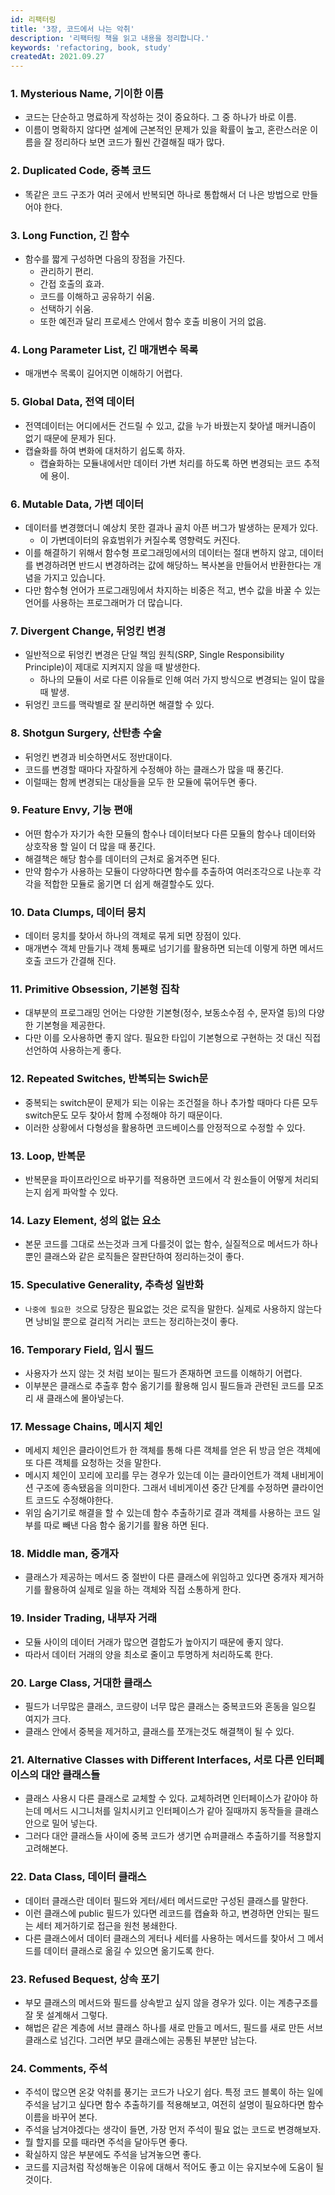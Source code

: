 ```yaml
---
id: 리팩터링
title: '3장, 코드에서 나는 악취'
description: '리팩터링 책을 읽고 내용을 정리합니다.'
keywords: 'refactoring, book, study'
createdAt: 2021.09.27
---
```


### 1. Mysterious Name, 기이한 이름

- 코드는 단순하고 명료하게 작성하는 것이 중요하다. 그 중 하나가 바로 이름.
- 이름이 명확하지 않다면 설계에 근본적인 문제가 있을 확률이 높고, 혼란스러운 이름을 잘 정리하다 보면 코드가 훨씬 간결해질 때가 많다.

### 2. Duplicated Code, 중복 코드

- 똑같은 코드 구조가 여러 곳에서 반복되면 하나로 통합해서 더 나은 방법으로 만들어야 한다.

### 3. Long Function, 긴 함수

- 함수를 짧게 구성하면 다음의 장점을 가진다.
  - 관리하기 편리.
  - 간접 호출의 효과.
  - 코드를 이해하고 공유하기 쉬움.
  - 선택하기 쉬움.
  - 또한 예전과 달리 프로세스 안에서 함수 호출 비용이 거의 없음.

### 4. Long Parameter List, 긴 매개변수 목록

- 매개변수 목록이 길어지면 이해하기 어렵다.

### 5. Global Data, 전역 데이터

- 전역데이터는 어디에서든 건드릴 수 있고, 값을 누가 바꿨는지 찾아낼 매커니즘이 없기 때문에 문제가 된다.
- 캡슐화를 하여 변화에 대처하기 쉽도록 하자.
  - 캡슐화하는 모듈내에서만 데이터 가변 처리를 하도록 하면 변경되는 코드 추적에 용이.

### 6. Mutable Data, 가변 데이터

- 데이터를 변경했더니 예상치 못한 결과나 골치 아픈 버그가 발생하는 문제가 있다.
  - 이 가변데이터의 유효범위가 커질수록 영향력도 커진다.
- 이를 해결하기 위해서 함수형 프로그래밍에서의 데이터는 절대 변하지 않고, 데이터를 변경하려면 반드시 변경하려는 값에 해당하느 복사본을 만들어서 반환한다는 개념을 가지고 있습니다.
- 다만 함수형 언어가 프로그래밍에서 차지하는 비중은 적고, 변수 값을 바꿀 수 있는 언어를 사용하는 프로그래머가 더 많습니다.

### 7. Divergent Change, 뒤엉킨 변경

- 일반적으로 뒤엉킨 변경은 단일 책임 원칙(SRP, Single Responsibility Principle)이 제대로 지켜지지 않을 때 발생한다.
  - 하나의 모듈이 서로 다른 이유들로 인해 여러 가지 방식으로 변경되는 일이 많을 때 발생.
- 뒤엉킨 코드를 맥락별로 잘 분리하면 해결할 수 있다.

### 8. Shotgun Surgery, 산탄총 수술

- 뒤엉킨 변경과 비슷하면서도 정반대이다.
- 코드를 변경할 때마다 자잘하게 수정해야 하는 클래스가 많을 때 풍긴다.
- 이럴때는 함께 변경되는 대상들을 모두 한 모듈에 묶어두면 좋다.

### 9. Feature Envy, 기능 편애

- 어떤 함수가 자기가 속한 모듈의 함수나 데이터보다 다른 모듈의 함수나 데이터와 상호작용 할 일이 더 많을 때 풍긴다.
- 해결책은 해당 함수를 데이터의 근처로 옮겨주면 된다.
- 만약 함수가 사용하는 모듈이 다양하다면 함수를 추출하여 여러조각으로 나눈후 각각을 적합한 모듈로 옮기면 더 쉽게 해결할수도 있다.

### 10. Data Clumps, 데이터 뭉치

- 데이터 뭉치를 찾아서 하나의 객체로 묶게 되면 장점이 있다.
- 매개변수 객체 만들기나 객체 통째로 넘기기를 활용하면 되는데 이렇게 하면 메서드 호출 코드가 간결해 진다.

### 11. Primitive Obsession, 기본형 집착

- 대부분의 프로그래밍 언어는 다양한 기본형(정수, 보동소수점 수, 문자열 등)의 다양한 기본형을 제공한다.
- 다만 이를 오사용하면 좋지 않다. 필요한 타입이 기본형으로 구현하는 것 대신 직접 선언하여 사용하는게 좋다.

### 12. Repeated Switches, 반복되는 Swich문

- 중복되는 switch문이 문제가 되는 이유는 조건절을 하나 추가할 때마다 다른 모두 switch문도 모두 찾아서 함께 수정해야 하기 때문이다.
- 이러한 상황에서 다형성을 활용하면 코드베이스를 안정적으로 수정할 수 있다.

### 13. Loop, 반복문

- 반복문을 파이프라인으로 바꾸기를 적용하면 코드에서 각 원소들이 어떻게 처리되는지 쉽게 파악할 수 있다.

### 14. Lazy Element, 성의 없는 요소

- 본문 코드를 그대로 쓰는것과 크게 다를것이 없는 함수, 실질적으로 메서드가 하나뿐인 클래스와 같은 로직들은 잘판단하여 정리하는것이 좋다.

### 15. Speculative Generality, 추측성 일반화

- `나중에 필요한 것`으로 당장은 필요없는 것은 로직을 말한다. 실제로 사용하지 않는다면 낭비일 뿐으로 걸리적 거리는 코드는 정리하는것이 좋다.

### 16. Temporary Field, 임시 필드

- 사용자가 쓰지 않는 것 처럼 보이는 필드가 존재하면 코드를 이해하기 어렵다.
- 이부분은 클래스로 추출후 함수 옮기기를 활용해 임시 필드들과 관련된 코드를 모조리 새 클래스에 몰아넣는다.

### 17. Message Chains, 메시지 체인

- 메세지 체인은 클라이언트가 한 객체를 통해 다른 객체를 얻은 뒤 방금 얻은 객체에 또 다른 객체를 요청하는 것을 말한다.
- 메시지 체인이 꼬리에 꼬리를 무는 경우가 있는데 이는 클라이언트가 객체 내비게이션 구조에 종속됐음을 의미한다. 그래서 네비게이션 중간 단계를 수정하면 클라이언트 코드도 수정해야한다.
- 위임 숨기기로 해결을 할 수 있는데 함수 추출하기로 결과 객체를 사용하는 코드 일부를 따로 빼낸 다음 함수 옮기기를 활용 하면 된다.

### 18. Middle man, 중개자

- 클래스가 제공하는 메서드 중 절반이 다른 클래스에 위임하고 있다면 중개자 제거하기를 활용하여 실제로 일을 하는 객체와 직접 소통하게 한다.

### 19. Insider Trading, 내부자 거래

- 모듈 사이의 데이터 거래가 많으면 결합도가 높아지기 때문에 좋지 않다.
- 따라서 데이터 거래의 양을 최소로 줄이고 투명하게 처리하도록 한다.

### 20. Large Class, 거대한 클래스

- 필드가 너무많은 클래스, 코드량이 너무 많은 클래스는 중복코드와 혼동을 일으킬 여지가 크다.
- 클래스 안에서 중복을 제거하고, 클래스를 쪼개는것도 해결책이 될 수 있다.

### 21. Alternative Classes with Different Interfaces, 서로 다른 인터페이스의 대안 클래스들

- 클래스 사용시 다른 클래스로 교체할 수 있다. 교체하려면 인터페이스가 같아야 하는데 메서드 시그니처를 일치시키고 인터페이스가 같아 질때까지 동작들을 클래스 안으로 밀어 넣는다.
- 그러다 대안 클래스들 사이에 중복 코드가 생기면 슈퍼클래스 추출하기를 적용할지 고려해본다.

### 22. Data Class, 데이터 클래스

- 데이터 클래스란 데이터 필드와 게터/세터 메서드로만 구성된 클래스를 말한다.
- 이런 클래스에 public 필드가 있다면 레코드를 캡슐화 하고, 변경하면 안되는 필드는 세터 제거하기로 접근을 원천 봉쇄한다.
- 다른 클래스에서 데이터 클래스의 게터나 세터를 사용하는 메서드를 찾아서 그 메서드를 데이터 클래스로 옮길 수 있으면 옮기도록 한다.

### 23. Refused Bequest, 상속 포기

- 부모 클래스의 메서드와 필드를 상속받고 싶지 않을 경우가 있다. 이는 계층구조를 잘 못 설계해서 그렇다.
- 해법은 같은 계층에 서브 클래스 하나를 새로 만들고 메서드, 필드를 새로 만든 서브 클래스로 넘긴다. 그러면 부모 클래스에는 공통된 부분만 남는다.

### 24. Comments, 주석

- 주석이 많으면 온갖 악취를 풍기는 코드가 나오기 쉽다. 특정 코드 블록이 하는 일에 주석을 남기고 싶다면 함수 추출하기를 적용해보고, 여전히 설명이 필요하다면 함수 이름을 바꾸어 본다.
- 주석을 남겨야겠다는 생각이 들면, 가장 먼저 주석이 필요 없는 코드로 변경해보자.
- 뭘 할지를 모를 때라면 주석을 달아두면 좋다.
- 확실하지 않은 부분에도 주석을 남겨놓으면 좋다.
- 코드를 지금처럼 작성해놓은 이유에 대해서 적어도 좋고 이는 유지보수에 도움이 될것이다.
